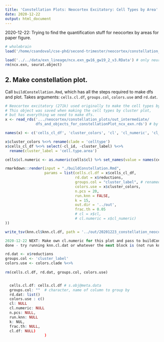 ```yaml
---
title: 'Constellation Plots: Neocortex Excitatory: Cell Types by Area'
date: 2020-12-22
output: html_document
---
```


2020-12-22: Trying to find the quantification stuff for neocortex by areas for paper figure.

```r


# wholebrain
load('/home/csandoval/cse-phd/second-trimester/neocortex/constellation_plots/out_intermediate/intermediate_objects_constellationPlots.RData')

load('../../data/exn_lineage/ncx.exn_gw16_gw19_2_v3.RData') # only neurons, ipcs and rg
rm(ncx.exn, seurat.object)
```

## 2. Make constellation plot. {data-link="2. Make constellation plot."}

Call `buildConstellation.Rmd`, which has all the steps required to make dfs and plot. Takes
arguments: `cells.cl.df`, `groups.col`, `colors.use` and `rd.dat`.

```r

# Neocortex excitatory (271k) used originally to make the cell types by area constellation plot.
# This object was saved when making the cell types by cluster plot,
# but has everything we need to make dfs.
x <- read_rds('.../neocortex/constellation_plots/out_intermediate/
              dfs_and_objects_for_constellationPlot_ncx_exn.rds') # by clusters

names(x) <- c('cells_cl_df', 'cluster_colors', 'cl', 'cl_numeric', 'cl_center_df', 'reductions')

x$cluster_colors %<>% rename(clade = 'celltype')
x$cells_cl_df %<>% select(-cl_id, -cluster_label) %<>% 
  rename(cluster_label = 'cell.type.area')

cells$cl.numeric <- as.numeric(cells$cl) %>% set_names(value = names(cells$cl))

rmarkdown::render(input = "./buildConstellation.Rmd", 
                  params = list(cells.cl.df = x$cells_cl_df, 
                                rd.dat = x$reductions, 
                                groups.col = "cluster_label", # renamed from cell.type.area 
                                colors.use = x$cluster_colors,
                                n.pcs = 20,
                                run.knn = FALSE,
                                k = 15,
                                out.dir = '../out',
                                frac.th = 0.05
                                # cl = x$cl,
                                # cl.numeric = x$cl_numeric)
))

write_tsv(knn.cl$knn.cl.df, path = '../out/20201223_constellation_neocortex_celltypes_by_area_knn.cl.df_.tsv')

2020-12-22 NEXT: Make own cl.numeric for this plot and pass to buildConstellation as parameter.
done - try running knn.cl.dat or whatever the next block is (not run knn again)

rd.dat <- x$reductions                               
groups.col <- 'cluster_label'
colors.use <- colors.clade %<>% 
 
rm(cells.cl.df, rd.dat, groups.col, colors.use)


  cells.cl.df: cells.cl.df # s.obj@meta.data                     
  groups.col: ""  # character, name of column to group by
  rd.dat: list()
  colors.use : c()
  cl: NULL
  cl.numeric: NULL
  n.pcs: NULL,
  run.knn: NULL
  k: NUL,
  frac.th: NULL,
  cl.df: NULL)
                  )
```
